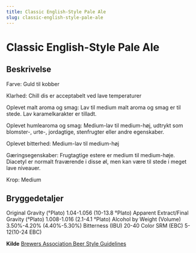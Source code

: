 ```yaml
---
title: Classic English-Style Pale Ale
slug: classic-english-style-pale-ale
---
```

# Classic English-Style Pale Ale

## Beskrivelse
Farve: Guld til kobber

Klarhed: Chill dis er acceptabelt ved lave temperaturer

Oplevet malt aroma og smag: Lav til medium malt aroma og smag er til stede. Lav karamelkarakter er tilladt.

Oplevet humlearoma og smag: Medium-lav til medium-høj, udtrykt som blomster-, urte-, jordagtige, stenfrugter eller andre egenskaber.

Oplevet bitterhed: Medium-lav til medium-høj

Gæringsegenskaber: Frugtagtige estere er medium til medium-høje. Diacetyl er normalt fraværende i disse øl, men kan være til stede i meget lave niveauer.

Krop: Medium




## Bryggedetaljer
Original Gravity (°Plato) 1.04-1.056 (10-13.8 °Plato)
Apparent Extract/Final Gravity (°Plato) 1.008-1.016 (2.1-4.1 °Plato)
Alcohol by Weight (Volume) 3.50%-4.20% (4.40%-5.30%)
Bitterness (IBU) 20-40
Color SRM (EBC) 5-12(10-24 EBC)					



**Kilde**
[Brewers Association Beer Style Guidelines](https://www.brewersassociation.org/)
